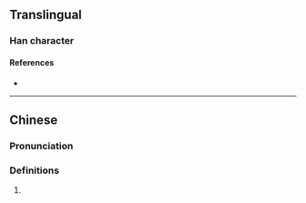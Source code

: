 {{character info}}
==Translingual==

===Han character===
{{Han char|rn=86|rad=火|as=10|sn=14|four=|canj=FIBI|ids=⿰火尃}}

====References====
* {{Han ref|kx=0678.300|dkj=19277|dj=1090.190|hdz=32223.010|uh=717F|ud=29055}}

----

==Chinese==
{{zh-forms}}

===Pronunciation===
{{zh-pron
|m=bó
|c=bok3
|mc=
|oc=
|ma=
|cat=
}}

===Definitions===
{{zh-hanzi}}

# {{rfdef|1=zh}}